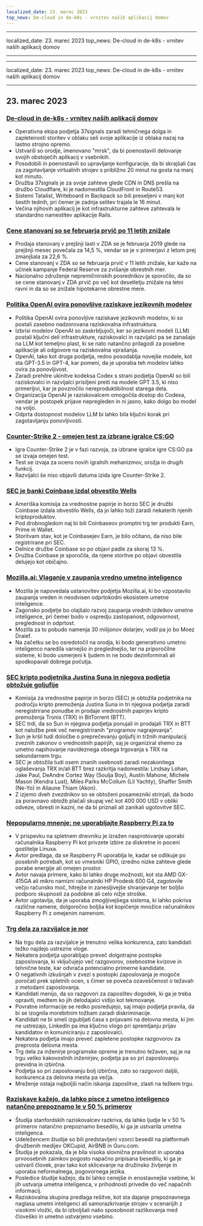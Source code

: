 ```yaml
---
localized_date: 23. marec 2023
top_news: De-cloud in de-k8s - vrnitev naših aplikacij domov
---
```


---

localized_date: 23. marec 2023
top_news: De-cloud in de-k8s - vrnitev naših aplikacij domov

---

---

localized_date: 23. marec 2023
top_news: De-cloud in de-k8s - vrnitev naših aplikacij domov

---



<CallToAction />

<Steps>

## 23. marec 2023

### [De-cloud in de-k8s - vrnitev naših aplikacij domov](https://dev.37signals.com/bringing-our-apps-back-home/?ref=hackernewsgpt.com)

- Operativna ekipa podjetja 37signals zaradi tehničnega dolga in zapletenosti storitev v oblaku seli svoje aplikacije iz oblaka nazaj na lastno strojno opremo.
- Ustvarili so orodje, imenovano "mrsk", da bi poenostavili delovanje svojih obstoječih aplikacij v vsebnikih.
- Posodobili in poenostavili so upravljanje konfiguracije, da bi skrajšali čas za zagotavljanje virtualnih strojev s približno 20 minut na gosta na manj kot minuto.
- Družba 37signals je za svoje zahteve glede CDN in DNS prešla na družbo Cloudflare, ki je nadomestila CloudFront in Route53.
- Sistemi Tatalist, Writeboard in Backpack so bili preseljeni v manj kot šestih tednih, pri čemer je zadnja selitev trajala le 16 minut.
- Večina njihovih aplikacij je kot infrastrukturne zahteve zahtevala le standardno namestitev aplikacije Rails.

### [Cene stanovanj so se februarja prvič po 11 letih znižale](https://www.wsj.com/articles/home-prices-fell-in-february-for-first-time-in-11-years-73df0107?ref=hackernewsgpt.com)

- Prodaja stanovanj v prejšnji lasti v ZDA se je februarja 2019 glede na prejšnji mesec povečala za 14,5 %, vendar se je v primerjavi z letom prej zmanjšala za 22,6 %.
- Cene stanovanj v ZDA so se februarja prvič v 11 letih znižale, kar kaže na učinek kampanje Federal Reserve za zvišanje obrestnih mer.
- Nacionalno združenje nepremičninskih posrednikov je sporočilo, da so se cene stanovanj v ZDA prvič po več kot desetletju znižale na letni ravni in da so se znižale hipotekarne obrestne mere.

### [Politika OpenAI ovira ponovljive raziskave jezikovnih modelov](https://aisnakeoil.substack.com/p/openais-policies-hinder-reproducible?ref=hackernewsgpt.com)

- Politika OpenAI ovira ponovljive raziskave jezikovnih modelov, ki so postali zasebno nadzorovana raziskovalna infrastruktura.
- Izbrisi modelov OpenAI so zaskrbljujoči, ker so jezikovni modeli (LLM) postali ključni deli infrastrukture, raziskovalci in razvijalci pa se zanašajo na LLM kot temeljno plast, ki se nato natančno prilagodi za posebne aplikacije ali odgovore na raziskovalna vprašanja.
- OpenAI, tako kot druga podjetja, redno posodablja novejše modele, kot sta GPT-3.5 in GPT-4, kar pomeni, da je uporaba teh modelov lahko ovira za ponovljivost.
- Zaradi prehitre ukinitve kodeksa Codex s strani podjetja OpenAI so bili raziskovalci in razvijalci prisiljeni preiti na modele GPT 3.5, ki niso primerljivi, kar je povzročilo nereproduktibilnost starega dela.
- Organizacija OpenAI je raziskovalcem omogočila dostop do Codexa, vendar je postopek prijave nepregleden in ni jasno, kako dolgo bo model na voljo.
- Odprta dostopnost modelov LLM bi lahko bila ključni korak pri zagotavljanju ponovljivosti.

### [Counter-Strike 2 - omejen test za izbrane igralce CS:GO](https://counter-strike.net/cs2?ref=hackernewsgpt.com)

- Igra Counter-Strike 2 je v fazi razvoja, za izbrane igralce igre CS:GO pa se izvaja omejen test.
- Test se izvaja za oceno novih igralnih mehanizmov, orožja in drugih funkcij.
- Razvijalci še niso objavili datuma izida igre Counter-Strike 2.

### [SEC je banki Coinbase izdal obvestilo Wells](https://www.reuters.com/legal/coinbase-issued-wells-notice-by-sec-2023-03-22/?ref=hackernewsgpt.com)

- Ameriška komisija za vrednostne papirje in borzo SEC je družbi Coinbase izdala obvestilo Wells, da jo lahko toži zaradi nekaterih njenih kriptoproduktov.
- Pod drobnogledom naj bi bili Coinbaseov promptni trg ter produkti Earn, Prime in Wallet.
- Storitvam stav, kot je Coinbasejev Earn, je bilo očitano, da niso bile registrirane pri SEC.
- Delnice družbe Coinbase so po objavi padle za skoraj 13 %.
- Družba Coinbase je sporočila, da njene storitve po objavi obvestila delujejo kot običajno.

### [Mozilla.ai: Vlaganje v zaupanja vredno umetno inteligenco](https://blog.mozilla.org/en/mozilla/introducing-mozilla-ai-investing-in-trustworthy-ai/?ref=hackernewsgpt.com)

- Mozilla je napovedala ustanovitev podjetja Mozilla.ai, ki bo vzpostavilo zaupanja vreden in neodvisen odprtokodni ekosistem umetne inteligence.
- Zagonsko podjetje bo olajšalo razvoj zaupanja vrednih izdelkov umetne inteligence, pri čemer bodo v ospredju zastopanost, odgovornost, preglednost in odprtost.
- Mozilla za to pobudo namenja 30 milijonov dolarjev, vodil pa jo bo Moez Draief.
- Na začetku se bo osredotočil na orodja, ki bodo generativno umetno inteligenco naredila varnejšo in preglednejšo, ter na priporočilne sisteme, ki bodo usmerjeni k ljudem in ne bodo dezinformirali ali spodkopavali dobrega počutja.

### [SEC kripto podjetnika Justina Suna in njegova podjetja obtožuje goljufije](https://www.sec.gov/news/press-release/2023-59?ref=hackernewsgpt.com)

- Komisija za vrednostne papirje in borzo (SEC) je obtožila podjetnika na področju kripto premoženja Justina Suna in tri njegova podjetja zaradi neregistrirane ponudbe in prodaje vrednostnih papirjev kripto premoženja Tronix (TRX) in BitTorrent (BTT).
- SEC trdi, da so Sun in njegova podjetja ponujali in prodajali TRX in BTT kot naložbe prek več neregistriranih "programov nagrajevanja".
- Sun je kršil tudi določbe o preprečevanju goljufij in tržnih manipulacij zveznih zakonov o vrednostnih papirjih, saj je organiziral shemo za umetno napihovanje navideznega obsega trgovanja s TRX na sekundarnem trgu.
- SEC je obtožila tudi osem znanih osebnosti zaradi nezakonitega oglaševanja TRX in/ali BTT brez razkritja nadomestila: Lindsay Lohan, Jake Paul, DeAndre Cortez Way (Soulja Boy), Austin Mahone, Michele Mason (Kendra Lust), Miles Parks McCollum (Lil Yachty), Shaffer Smith (Ne-Yo) in Aliaune Thiam (Akon).
- Z izjemo dveh zvezdnikov so se obtoženi posamezniki strinjali, da bodo za poravnavo obtožb plačali skupaj več kot 400 000 USD v obliki odveze, obresti in kazni, ne da bi priznali ali zanikali ugotovitve SEC.

### [Nepopularno mnenje: ne uporabljajte Raspberry Pi za to](https://set-inform.com/2021/08/24/unpopular-opinion-dont-use-a-raspberry-pi-for-that/?ref=hackernewsgpt.com)

- V prispevku na spletnem dnevniku je izražen nasprotovanje uporabi računalnika Raspberry Pi kot privzete izbire za diskretne in poceni gostitelje Linuxa.
- Avtor predlaga, da se Raspberry Pi uporablja le, kadar se odlikuje po posebnih potrebah, kot so vmesniki GPIO, izredno nizke zahteve glede porabe energije ali omejen prostor.
- Avtor navaja primere, kako bi lahko druge možnosti, kot sta AMD GX-415GA ali mikro namizni računalniki HP Prodesk 600 G4, zagotovile večjo računsko moč, hitrejše in zanesljivejše shranjevanje ter boljšo podporo skupnosti za podobne ali celo nižje stroške.
- Avtor ugotavlja, da je uporaba zmogljivejšega sistema, ki lahko pokriva različne namene, dolgoročno boljša kot kopičenje množice računalnikov Raspberry Pi z omejenim namenom.

### [Trg dela za razvijalce je nor](https://old.reddit.com/r/ExperiencedDevs/comments/11xq5cz/the_developer_job_market_is_insane_right_now/?ref=hackernewsgpt.com)

- Na trgu dela za razvijalce je trenutno velika konkurenca, zato kandidati težko najdejo ustrezne vloge.
- Nekatera podjetja uporabljajo preveč dolgotrajne postopke zaposlovanja, ki vključujejo več razgovorov, osebnostne kvizove in tehnične teste, kar odvrača potencialno primerne kandidate.
- O negativnih izkušnjah v zvezi s postopki zaposlovanja je mogoče poročati prek spletnih ocen, s čimer se poveča ozaveščenost o težavah z metodami zaposlovanja.
- Kandidati menijo, da so razgovori za zaposlitev dogodek, ki ga je treba opraviti, medtem ko jih delodajalci vidijo kot tekmovanje.
- Povratne informacije se redko posredujejo, saj imajo podjetja pravila, da bi se izognila morebitnim tožbam zaradi diskriminacije.
- Kandidati ne bi smeli izgubljati časa s prijavami na delovna mesta, ki jim ne ustrezajo, LinkedIn pa ima ključno vlogo pri spremljanju prijav kandidatov in komuniciranju z zaposlovalci.
- Nekatera podjetja imajo preveč zapletene postopke razgovorov za preprosta delovna mesta.
- Trg dela za inženirje programske opreme je trenutno težaven, saj je na trgu veliko kakovostnih inženirjev, podjetja pa so pri zaposlovanju previdna in izbirčna.
- Podjetja so pri zaposlovanju bolj izbirčna, zato so razgovori daljši, konkurenca za delovna mesta pa večja.
- Mreženje ostaja najboljši način iskanja zaposlitve, zlasti na težkem trgu.

### [Raziskave kažejo, da lahko pisce z umetno inteligenco natančno prepoznamo le v 50 % primerov](https://hai.stanford.edu/news/was-written-human-or-ai-tsu?ref=hackernewsgpt.com)

- Študija stanfordskih raziskovalcev razkriva, da lahko ljudje le v 50 % primerov natančno prepoznamo besedilo, ki ga je ustvarila umetna inteligenca.
- Udeležencem študije so bili predstavljeni vzorci besedil na platformah družbenih medijev OKCupid, AirBNB in Guru.com.
- Študija je pokazala, da je bila visoka slovnična pravilnost in uporaba prvoosebnih zaimkov pogosto napačno pripisana besedilu, ki ga je ustvaril človek, prav tako kot sklicevanje na družinsko življenje in uporaba neformalnega, pogovornega jezika.
- Posledice študije kažejo, da bi lahko cenejše in enostavnejše vsebine, ki jih ustvarja umetna inteligenca, v prihodnosti privedle do več napačnih informacij.
- Raziskovalna skupina predlaga rešitve, kot sta dajanje prepoznavnega naglasa umetni inteligenci ali samorazkrivanje strojev v scenarijih z visokimi vložki, da bi izboljšali našo sposobnost razlikovanja med človeško in umetno ustvarjeno vsebino.

</Steps>
